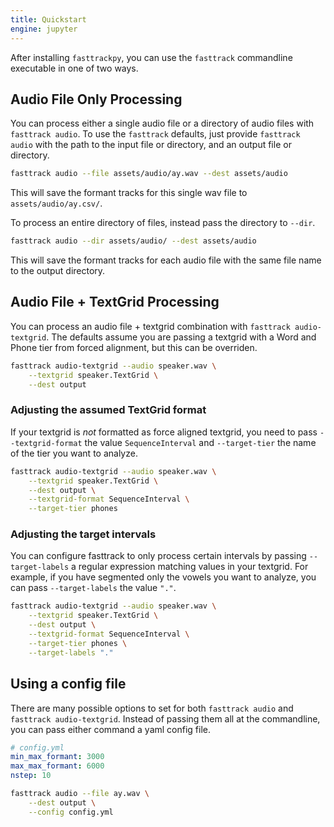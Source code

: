 ```yaml
---
title: Quickstart
engine: jupyter
---
```


After installing `fasttrackpy`, you can use the `fasttrack` commandline executable in one of two ways.

## Audio File Only Processing

You can process either a single audio file or a directory of audio files with `fasttrack audio`. To use the `fasttrack` defaults, just provide `fasttrack audio` with the path to the input file or directory, and an output file or directory.


```bash
fasttrack audio --file assets/audio/ay.wav --dest assets/audio
```

This will save the formant tracks for this single wav file to `assets/audio/ay.csv/`.

To process an entire directory of files, instead pass the directory to `--dir`.

```bash
fasttrack audio --dir assets/audio/ --dest assets/audio
```

This will save the formant tracks for each audio file with the same file name to the output directory.

## Audio File + TextGrid Processing

You can process an audio file + textgrid combination with `fasttrack audio-textgrid`. The defaults assume you are passing a textgrid with a Word and Phone tier from forced alignment, but this can be overriden.

```bash
fasttrack audio-textgrid --audio speaker.wav \
    --textgrid speaker.TextGrid \
    --dest output
```

### Adjusting the assumed TextGrid format

If your textgrid is *not* formatted as force aligned textgrid, you need to pass `--textgrid-format` the value `SequenceInterval` and `--target-tier` the name of the tier you want to analyze.


```bash
fasttrack audio-textgrid --audio speaker.wav \
    --textgrid speaker.TextGrid \
    --dest output \
    --textgrid-format SequenceInterval \
    --target-tier phones
```

### Adjusting the target intervals

You can configure fasttrack to only process certain intervals by passing `--target-labels` a regular expression matching values in your textgrid. For example, if you have segmented only the vowels you want to analyze, you can pass `--target-labels` the value `"."`.

```bash
fasttrack audio-textgrid --audio speaker.wav \
    --textgrid speaker.TextGrid \
    --dest output \
    --textgrid-format SequenceInterval \
    --target-tier phones \
    --target-labels "."
```


## Using a config file

There are many possible options to set for both `fasttrack audio` and `fasttrack audio-textgrid`. Instead of passing them all at the commandline, you can pass either command a yaml config file.

```yaml
# config.yml
min_max_formant: 3000
max_max_formant: 6000
nstep: 10
```

```bash
fasttrack audio --file ay.wav \
    --dest output \
    --config config.yml
```